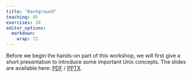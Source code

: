 ```yaml
---
title: "Background"
teaching: 45
exercises: 20
editor_options: 
  markdown: 
    wrap: 72
---
```


Before we begin the hands-on part of this workshop, we will first give a short presentation to introduce some important Unix concepts. The slides are available here: [PDF](https://www.melbournebioinformatics.org.au/tutorials/tutorials/unix/media/unix_intro_slides.pdf) / [PPTX](path/to/slides.pptx).

